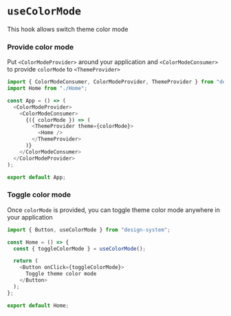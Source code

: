 
<Meta title="Hooks/useColorMode"/>

# `useColorMode`

This hook allows switch theme color mode

### Provide color mode
Put `<ColorModeProvider>` around your application and `<ColorModeConsumer>` to provide `colorMode` to `<ThemeProvider>`

```typescript jsx
import { ColorModeConsumer, ColorModeProvider, ThemeProvider } from "design-system";
import Home from "./Home";

const App = () => (
  <ColorModeProvider>
    <ColorModeConsumer>
      {({ colorMode }) => (
        <ThemeProvider theme={colorMode}>
          <Home />
        </ThemeProvider>
      )}
    </ColorModeConsumer>
  </ColorModeProvider>
);

export default App;
```

### Toggle color mode
Once `colorMode` is provided, you can toggle theme color mode anywhere in your application

```typescript jsx
import { Button, useColorMode } from "design-system";

const Home = () => {
  const { toggleColorMode } = useColorMode();

  return (
    <Button onClick={toggleColorMode}>
      Toggle theme color mode
    </Button>
  );
};

export default Home;
```
